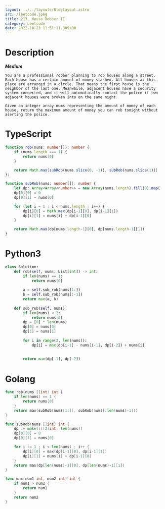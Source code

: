 ```yaml
---
layout: ../../layouts/BlogLayout.astro 
src: /leetcode.jpeg
title: 213. House Robber II
category: Leetcode 
date: 2022-10-23 11:51:11.309+00 
---
```



# Description
***Medium***
```
You are a professional robber planning to rob houses along a street. Each house has a certain amount of money stashed. All houses at this place are arranged in a circle. That means the first house is the neighbor of the last one. Meanwhile, adjacent houses have a security system connected, and it will automatically contact the police if two adjacent houses were broken into on the same night.

Given an integer array nums representing the amount of money of each house, return the maximum amount of money you can rob tonight without alerting the police.
```

# TypeScript
```typescript
function rob(nums: number[]): number {
    if (nums.length === 1) {
        return nums[0]
    }

    return Math.max(subRob(nums.slice(0, -1)), subRob(nums.slice(1)))
};

function subRob(nums: number[]): number {
    let dp: Array<Array<number>> = new Array(nums.length).fill(0).map(() => new Array(2))
    dp[0][0] = 0
    dp[0][1] = nums[0]

    for (let i = 1 ; i < nums.length ; i++) {
        dp[i][0] = Math.max(dp[i-1][0], dp[i-1][1])
        dp[i][1] = nums[i] + dp[i-1][0]
    }

    return Math.max(dp[nums.length-1][0], dp[nums.length-1][1])
}
```

# Python3
```python
class Solution:
    def rob(self, nums: List[int]) -> int:
        if len(nums) == 1:
            return nums[0]
        
        a = self.sub_rob(nums[1:])
        b = self.sub_rob(nums[:-1])
        return max(a, b)
    
    def sub_rob(self, nums):
        if len(nums) < 2:
            return nums[0]
        dp = [0] * len(nums)
        dp[0] = nums[0]
        dp[1] = nums[1]
        
        for i in range(2, len(nums)):
            dp[i] = max(dp[i-1] - nums[i-1], dp[i-2]) + nums[i]
            
            
        return max(dp[-1], dp[-2])
```

# Golang
```go
func rob(nums []int) int {
    if len(nums) == 1 {
        return nums[0]
    }
    return max(subRob(nums[1:]), subRob(nums[:len(nums)-1]))
}

func subRob(nums []int) int {
    dp := make([][2]int, len(nums))
    dp[0][0] = 0
    dp[0][1] = nums[0]

    for i := 1 ; i < len(nums) ; i++ {
        dp[i][0] = max(dp[i-1][0], dp[i-1][1])
        dp[i][1] = nums[i] + dp[i-1][0]
    }
    return max(dp[len(nums)-1][0], dp[len(nums)-1][1])
}

func max(num1 int, num2 int) int {
    if num1 > num2 {
        return num1
    }
    return num2
}
```